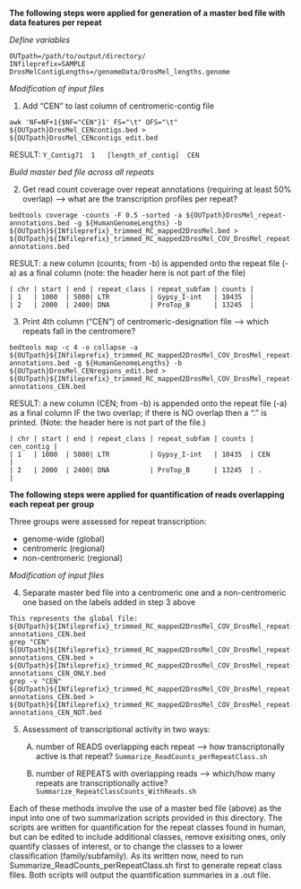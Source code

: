 **The following steps were applied for generation of a master bed file with data features per repeat**

_Define variables_
```
OUTpath=/path/to/output/directory/
INfileprefix=SAMPLE
DrosMelContigLengths=/genomeData/DrosMel_lengths.genome
```
_Modification of input files_

1) Add "CEN" to last column of centromeric-contig file
``` 
awk 'NF=NF+1{$NF="CEN"}1' FS="\t" OFS="\t" ${OUTpath}DrosMel_CENcontigs.bed > ${OUTpath}DrosMel_CENcontigs_edit.bed
```
RESULT:
    `Y_Contig71  1   [length_of_contig]  CEN`

_Build master bed file across all repeats_

2) Get read count coverage over repeat annotations (requiring at least 50% overlap) --> what are the transcription profiles per repeat?
```
bedtools coverage -counts -F 0.5 -sorted -a ${OUTpath}DrosMel_repeat-annotations.bed -g ${HumanGenomeLengths} -b ${OUTpath}${INfileprefix}_trimmed_RC_mapped2DrosMel.bed > ${OUTpath}${INfileprefix}_trimmed_RC_mapped2DrosMel_COV_DrosMel_repeat-annotations.bed
```
RESULT: a new column (counts; from -b) is appended onto the repeat file (-a) as a final column (note: the header here is not part of the file)

```
| chr | start | end | repeat_class | repeat_subfam | counts |
| 1   | 1000  | 5000| LTR          | Gypsy_I-int   | 10435  |
| 2   | 2000  | 2400| DNA          | ProTop_B      | 13245  |
```


3) Print 4th column ("CEN") of centromeric-designation file --> which repeats fall in the centromere?
```
bedtools map -c 4 -o collapse -a ${OUTpath}${INfileprefix}_trimmed_RC_mapped2DrosMel_COV_DrosMel_repeat-annotations.bed -g ${HumanGenomeLengths} -b ${OUTpath}DrosMel_CENregions_edit.bed > ${OUTpath}${INfileprefix}_trimmed_RC_mapped2DrosMel_COV_DrosMel_repeat-annotations_CEN.bed
```

RESULT: a new column (CEN; from -b) is appended onto the repeat file (-a) as a final column IF the two overlap; if there is NO overlap then a "." is printed. (Note: the header here is not part of the file.)
```
| chr | start | end | repeat_class | repeat_subfam | counts | cen_contig |
| 1   | 1000  | 5000| LTR          | Gypsy_I-int   | 10435  | CEN        |
| 2   | 2000  | 2400| DNA          | ProTop_B      | 13245  | .          |
```

**The following steps were applied for quantification of reads overlapping each repeat per group**

Three groups were assessed for repeat transcription: 

- genome-wide (global)
- centromeric (regional)
- non-centromeric (regional)

_Modification of input files_

4) Separate master bed file into a centromeric one and a non-centromeric one based on the labels added in step 3 above
```
This represents the global file: ${OUTpath}${INfileprefix}_trimmed_RC_mapped2DrosMel_COV_DrosMel_repeat-annotations_CEN.bed
grep "CEN" ${OUTpath}${INfileprefix}_trimmed_RC_mapped2DrosMel_COV_DrosMel_repeat-annotations_CEN.bed > ${OUTpath}${INfileprefix}_trimmed_RC_mapped2DrosMel_COV_DrosMel_repeat-annotations_CEN_ONLY.bed
grep -v "CEN" ${OUTpath}${INfileprefix}_trimmed_RC_mapped2DrosMel_COV_DrosMel_repeat-annotations_CEN.bed > ${OUTpath}${INfileprefix}_trimmed_RC_mapped2DrosMel_COV_DrosMel_repeat-annotations_CEN_NOT.bed
```
5) Assessment of transcriptional activity in two ways:

    A) number of READS overlapping each repeat --> how transcriptonally active is that repeat?
            `Summarize_ReadCounts_perRepeatClass.sh`

    B) number of REPEATS with overlapping reads --> which/how many repeats are transcriptionally active?
            `Summarize_RepeatClassCounts_WithReads.sh`

Each of these methods involve the use of a master bed file (above) as the input into one of two summarization scripts provided in this directory. 
The scripts are written for quantification for the repeat classes found in human, but can be edited to include additional classes, remove exisiting ones, only quantify classes of interest, or to change the classes to a lower classification (family/subfamily).
As its written now, need to run Summarize_ReadCounts_perRepeatClass.sh first to generate repeat class files. Both scripts will output the quantification summaries in a .out file. 
